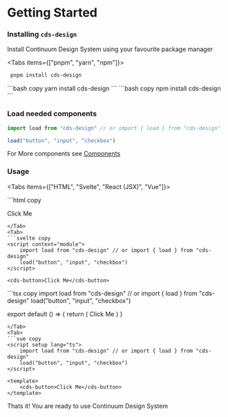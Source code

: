 # Getting Started


<Steps>
 
### Installing `cds-design`
 
Install Continuum Design System using your favourite package manager

<Tabs items={["pnpm", "yarn", "npm"]}>
  <Tab>
  ```bash copy
   pnpm install cds-design 
   ```
   </Tab>
  <Tab>
  ```bash copy
  yarn install cds-design 
  ```
  </Tab>
  <Tab>
  ```bash copy
  npm install cds-design
  ```
  </Tab>
</Tabs>

### Load needed components

```ts copy
import load from "cds-design" // or import { load } from "cds-design"

load("button", "input", "checkbox")
```

For More components see [Components](/components)

### Usage

<Tabs items={["HTML", "Svelte", "React (JSX)", "Vue"]}>

<Tab>
```html copy
<script>
    import load from "cds-design" // or import { load } from "cds-design"
    load("button", "input", "checkbox")
</script>

<cds-button>Click Me</cds-button>
```
</Tab>
<Tab>
```svelte copy
<script context="module">
    import load from "cds-design" // or import { load } from "cds-design"
    load("button", "input", "checkbox")
</script>

<cds-button>Click Me</cds-button>
```
</Tab>
<Tab>
```tsx copy
import load from "cds-design" // or import { load } from "cds-design"
load("button", "input", "checkbox")

export default () => {
  return (
    <cds-button>Click Me</cds-button>
  )
}
```
</Tab>
<Tab>
```vue copy
<script setup lang="ts">
    import load from "cds-design" // or import { load } from "cds-design"
    load("button", "input", "checkbox")
</script>

<template>
    <cds-button>Click Me</cds-button>
</template>
```
</Tab>

</Tabs>

Thats it! You are ready to use Continuum Design System

</Steps>